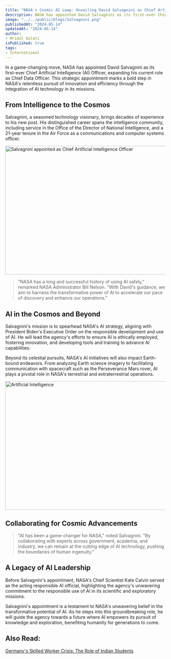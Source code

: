 ```yaml
---
title: "NASA's Cosmic AI Leap: Unveiling David Salvagnini as Chief Artificial Intelligence Officer"
description: NASA has appointed David Salvagnini as its first-ever Chief Artificial Intelligence (AI) Officer, expanding his current role as Chief Data Officer. This strategic appointment marks a bold step in NASA's relentless pursuit of innovation and efficiency through the integration of AI technology in its missions.
image: "../../public/blogs/Salvagnini.png"
publishedAt: "2024-05-14"
updatedAt: "2024-05-14"
author: 
- Mridul Gulati
isPublished: true
tags: 
- International
---
```


In a game-changing move, NASA has appointed David Salvagnini as its first-ever Chief Artificial Intelligence (AI) Officer, expanding his current role as Chief Data Officer. This strategic appointment marks a bold step in NASA's relentless pursuit of innovation and efficiency through the integration of AI technology in its missions.

## From Intelligence to the Cosmos

Salvagnini, a seasoned technology visionary, brings decades of experience to his new post. His distinguished career spans the intelligence community, including service in the Office of the Director of National Intelligence, and a 21-year tenure in the Air Force as a communications and computer systems officer.

<Image
  src="/blogs/nasa.png"
  width="718"
  height="404"
  alt="Salvagnini appointed as Chief Artificial Intelligence Officer"
  sizes="100vw"
/>

> "NASA has a long and successful history of using AI safely," remarked NASA Administrator Bill Nelson. "With David's guidance, we aim to harness the transformative power of AI to accelerate our pace of discovery and enhance our operations."

## AI in the Cosmos and Beyond

Salvagnini's mission is to spearhead NASA's AI strategy, aligning with President Biden's Executive Order on the responsible development and use of AI. He will lead the agency's efforts to ensure AI is ethically employed, fostering innovation, and developing tools and training to advance AI capabilities.

Beyond its celestial pursuits, NASA's AI initiatives will also impact Earth-bound endeavors. From analyzing Earth science imagery to facilitating communication with spacecraft such as the Perseverance Mars rover, AI plays a pivotal role in NASA's terrestrial and extraterrestrial operations.

<Image
  src="/blogs/ai.png"
  width="718"
  height="404"
  alt="Artificial Intelligence"
  sizes="100vw"
/>

## Collaborating for Cosmic Advancements

> "AI has been a game-changer for NASA," noted Salvagnini. 
"By collaborating with experts across government, academia, and industry, we can remain at the cutting edge of AI technology, pushing the boundaries of human ingenuity."

## A Legacy of AI Leadership

Before Salvagnini's appointment, NASA's Chief Scientist Kate Calvin served as the acting responsible AI official, highlighting the agency's unwavering commitment to the responsible use of AI in its scientific and exploratory missions.

Salvagnini's appointment is a testament to NASA's unwavering belief in the transformative potential of AI. As he steps into this groundbreaking role, he will guide the agency towards a future where AI empowers its pursuit of knowledge and exploration, benefiting humanity for generations to come.

## Also Read: 

[Germany's Skilled Worker Crisis: The Role of Indian Students](https://onlinekhabri.com/blog/germany-skilled-worker-crisis-role-of-india)


